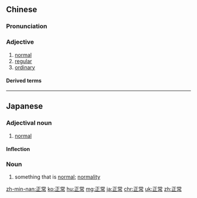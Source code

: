 ==Chinese==
{{zh-forms}}

===Pronunciation===
{{zh-pron
|m=zhèngcháng
|c=zing3 soeng4
|h=pfs=chṳn-sòng
|mn=qz,tw,xm:chèng-siông/zz:chèng-siâng
|cat=a
}}

===Adjective===
{{zh-adj}}

# [[normal]]
# [[regular]]
# [[ordinary]]

====Derived terms====
{{zh-der|不正常|正常化}}

----

==Japanese==
{{ja-kanjitab|正|常}}

===Adjectival noun===
{{ja-adj|せいじょう|decl=な}}

# [[normal]]

====Inflection====
{{ja-na|正常|せいじょう|seijō}}

===Noun===
{{ja-noun|せいじょう}}

# something that is [[normal]]; [[normality]]

[[zh-min-nan:正常]]
[[ko:正常]]
[[hu:正常]]
[[mg:正常]]
[[ja:正常]]
[[chr:正常]]
[[uk:正常]]
[[zh:正常]]